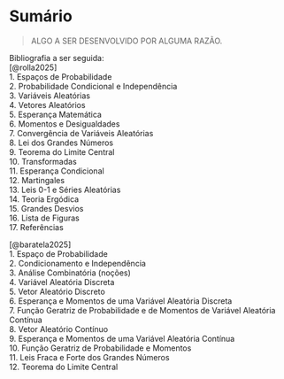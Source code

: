 # Sumário {#sumario .headline2}
 > ALGO A SER DESENVOLVIDO POR ALGUMA RAZÃO.

Bibliografia a ser seguida:  
[@rolla2025]  
  1. Espaços de Probabilidade  
  2. Probabilidade Condicional e Independência  
  3. Variáveis Aleatórias  
  4. Vetores Aleatórios  
  5. Esperança Matemática  
  6. Momentos e Desigualdades  
  7. Convergência de Variáveis Aleatórias  
  8. Lei dos Grandes Números  
  9. Teorema do Limite Central  
  10. Transformadas  
  11. Esperança Condicional  
  12. Martingales  
  13. Leis 0-1 e Séries Aleatórias  
  14. Teoria Ergódica  
  15. Grandes Desvios  
  16. Lista de Figuras  
  17. Referências  

[@baratela2025]    
  1. Espaço de Probabilidade  
  2. Condicionamento e Independência    
  3. Análise Combinatória (noções)  
  4. Variável Aleatória Discreta    
  5. Vetor Aleatório Discreto    
  6. Esperança e Momentos de uma Variável Aleatória Discreta  
  7. Função Geratriz de Probabilidade e de Momentos de Variável Aleatória Contínua  
  8. Vetor Aleatório Contínuo  
  9.  Esperança e Momentos de uma Variável Aleatória Contínua    
  10. Função Geratriz de Probabilidade e Momentos  
  11. Leis Fraca e Forte dos Grandes Números  
  12. Teorema do Limite Central    
